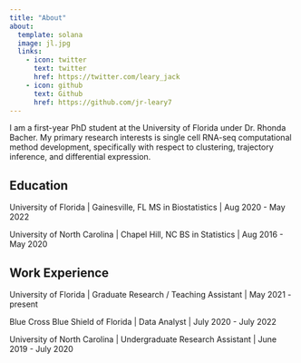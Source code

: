 ```yaml
---
title: "About"
about:
  template: solana
  image: jl.jpg
  links:
    - icon: twitter
      text: twitter
      href: https://twitter.com/leary_jack
    - icon: github
      text: Github
      href: https://github.com/jr-leary7
---
```


I am a first-year PhD student at the University of Florida under Dr. Rhonda Bacher. My primary research interests is single cell RNA-seq computational method development, specifically with respect to clustering, trajectory inference, and differential expression.

## Education 

University of Florida | Gainesville, FL
MS in Biostatistics | Aug 2020 - May 2022

University of North Carolina | Chapel Hill, NC
BS in Statistics | Aug 2016 - May 2020

## Work Experience 

University of Florida | Graduate Research / Teaching Assistant | May 2021 - present

Blue Cross Blue Shield of Florida | Data Analyst | July 2020 - July 2022

University of North Carolina | Undergraduate Research Assistant | June 2019 - July 2020
